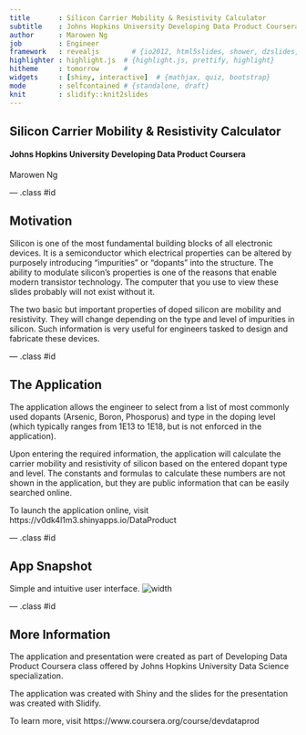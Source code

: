 ```yaml
---
title       : Silicon Carrier Mobility & Resistivity Calculator
subtitle    : Johns Hopkins University Developing Data Product Coursera
author      : Marowen Ng
job         : Engineer
framework   : revealjs        # {io2012, html5slides, shower, dzslides, ...}
highlighter : highlight.js  # {highlight.js, prettify, highlight}
hitheme     : tomorrow      # 
widgets     : [shiny, interactive]  # {mathjax, quiz, bootstrap}
mode        : selfcontained # {standalone, draft}
knit        : slidify::knit2slides
---
```


## Silicon Carrier Mobility & Resistivity Calculator
#### Johns Hopkins University Developing Data Product Coursera
Marowen Ng

--- .class #id

## Motivation

Silicon is one of the most fundamental building blocks of all electronic devices. It is a semiconductor which electrical properties can be altered by purposely introducing "impurities" or "dopants" into the structure. The ability to modulate silicon's properties is one of the reasons that enable modern transistor technology. The computer that you use to view these slides probably will not exist without it.

The two basic but important properties of doped silicon are mobility and resistivity. They will change depending on the type and level of impurities in silicon. Such information is very useful for engineers tasked to design and fabricate these devices.

--- .class #id 

## The Application 

The application allows the engineer to select from a list of most commonly used dopants (Arsenic, Boron, Phosporus) and type in the doping level (which typically ranges from 1E13 to 1E18, but is not enforced in the application).

Upon entering the required information, the application will calculate the carrier mobility and resistivity of silicon based on the entered dopant type and level. The constants and formulas to calculate these numbers are not shown in the application, but they are public information that can be easily searched online.

To launch the application online, visit https://v0dk4l1m3.shinyapps.io/DataProduct

--- .class #id 

## App Snapshot

Simple and intuitive user interface.
![width](silicon.png)

--- .class #id

## More Information

The application and presentation were created as part of Developing Data Product Coursera class offered by Johns Hopkins University Data Science specialization.

The application was created with Shiny and the slides for the presentation was created with Slidify.

To learn more, visit https://www.coursera.org/course/devdataprod